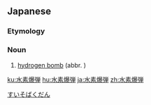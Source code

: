 ==Japanese==
{{ja-kanjitab|すい|そ|ばく|だん|yomi=on}}

===Etymology===
{{compound|水素|爆弾|lang=ja|t1=hydrogen|t2=bomb|sort=すいそばくだん}}

===Noun===
{{ja-noun|すいそばくだん}}
# [[hydrogen bomb]] (abbr. {{l|ja|水爆}})

[[Category:ja:Weapons|すいそばくだん]]

[[ku:水素爆弾]]
[[hu:水素爆弾]]
[[ja:水素爆弾]]
[[zh:水素爆弾]]